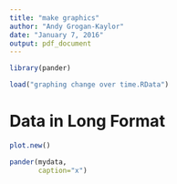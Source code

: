 ```yaml
---
title: "make graphics"
author: "Andy Grogan-Kaylor"
date: "January 7, 2016"
output: pdf_document
---
```


```r

library(pander)

load("graphing change over time.RData")

```

# Data in Long Format

```r

plot.new()

pander(mydata,
       caption="x")

```

